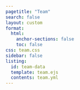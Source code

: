 ---
pagetitle: "Team"
search: false
layout: custom
format:
  html:
    anchor-sections: false
    toc: false
css: team.css
sidebar: false
listing:
  id: team-data
  template: team.ejs
  contents: team.yml
---

<!-- To Add or Modify Team Member Data, see team.yml file: https://github.com/TuringLang/turing-test-website/blob/main/team/team.yml -->

::: {#team-data}

:::